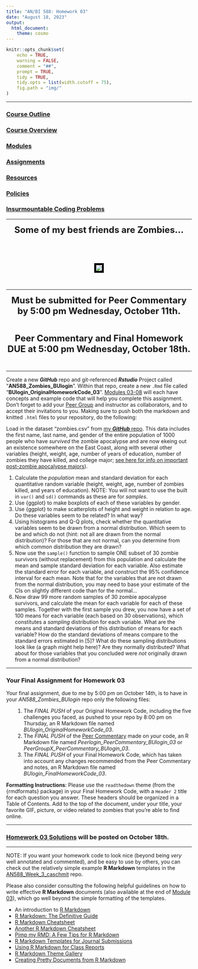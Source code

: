 ```yaml
---
title: "AN/BI 588: Homework 03"
date: "August 18, 2023"
output:
  html_document:
    theme: cosmo
---
```


```r
knitr::opts_chunk$set(
	echo = TRUE,
	warning = FALSE,
	comment = "##",
	prompt = TRUE,
	tidy = TRUE,
	tidy.opts = list(width.cutoff = 75),
	fig.path = "img/"
)
```

***

### [Course Outline](https://fuzzyatelin.github.io/bioanth-stats/outline.html)
### [Course Overview](https://fuzzyatelin.github.io/bioanth-stats/overview.html)
### [Modules](https://fuzzyatelin.github.io/bioanth-stats/modules.html)
### [Assignments](https://fuzzyatelin.github.io/bioanth-stats/assignments.html)
### [Resources](https://fuzzyatelin.github.io/bioanth-stats/resources.html)
### [Policies](https://fuzzyatelin.github.io/bioanth-stats/policies.html)
### [Insurmountable Coding Problems](https://fuzzyatelin.github.io/bioanth-stats/studentproblems.html)

***
<center>

<font size="+2"><b>Some of my best friends are Zombies...</b></font></center><br>

<br>
<center><p><img src="https://media.giphy.com/media/3oEduFMPXOPdhp9kw8/giphy.gif" style="border:5px solid black"></p>
</center>

<br>

***

<center>

<font size="+2"><b>Must be submitted for Peer Commentary by 5:00 pm Wednesday, October 11th.</b></font>

</center><br>

<center>

<font size="+2"><b>Peer Commentary and Final Homework DUE at 5:00 pm Wednesday, October 18th.</b></font>

</center><br>

***

Create a new ***GitHub*** repo and git-referenced ***Rstudio*** Project called "**AN588_Zombies_BUlogin**". Within that repo, create a new `.Rmd` file called "**BUlogin_OriginalHomeworkCode_03**". [Modules 03-08](https://fuzzyatelin.github.io/bioanth-stats/modules.html) will each have concepts and example code that will help you complete this assignment. Don't forget to add your [Peer Group](https://fuzzyatelin.github.io/bioanth-stats/peercommentary.html) and instructor as collaborators, and to accept their invitations to you. Making sure to push both the markdown and knitted `.html` files to your repository, do the following:

Load in the dataset "zombies.csv" from [my ***GitHub*** repo](https://github.com/fuzzyatelin/fuzzyatelin.github.io/tree/master/AN588_Fall23/). This data includes the first name, last name, and gender of the entire population of 1000 people who have *survived* the zombie apocalypse and are now ekeing out an existence somewhere on the East Coast, along with several other variables (height, weight, age, number of years of education, number of zombies they have killed, and college major; [see here for info on important post-zombie apocalypse majors](http://www.thebestschools.org/magazine/best-majors-surviving-zombie-apocalypse/)).

<ol><li>Calculate the *population* mean and standard deviation for each quantitative random variable (height, weight, age, number of zombies killed, and years of education). NOTE: You will not want to use the built in `var()` and `sd()` commands as these are for *samples*.</li>

<li>Use {ggplot} to make boxplots of each of these variables by gender.</li>

<li>Use {ggplot} to make scatterplots of height and weight in relation to age. Do these variables seem to be related? In what way?</li>

<li>Using histograms and Q-Q plots, check whether the quantitative variables seem to be drawn from a normal distribution. Which seem to be and which do not (hint: not all are drawn from the normal distribution)? For those that are not normal, can you determine from which common distribution they are drawn?</li>

<li>Now use the `sample()` function to sample ONE subset of 30 zombie survivors (without replacement) from this population and calculate the mean and sample standard deviation for each variable. Also estimate the standard error for each variable, and construct the 95% confidence interval for each mean. Note that for the variables that are not drawn from the normal distribution, you may need to base your estimate of the CIs on slightly different code than for the normal...</li>

<li>Now draw 99 more random samples of 30 zombie apocalypse survivors, and calculate the mean for each variable for each of these samples. Together with the first sample you drew, you now have a set of 100 means for each variable (each based on 30 observations), which constitutes a *sampling* distribution for each variable. What are the means and standard deviations of this distribution of means for each variable? How do the standard deviations of means compare to the standard errors estimated in [5]? What do these sampling distributions look like (a graph might help here)? Are they normally distributed? What about for those variables that you concluded were *not* originally drawn from a normal distribution?</li></ol>

***

### **Your Final Assignment for Homework 03**

Your final assignment, due to me by 5:00 pm on October 14th, is to have in your *AN588_Zombies_BUlogin* repo only the following files:
<ol>
1. The *FINAL PUSH* of your Original Homework Code, including the five challenges you faced, as pushed to your repo by 8:00 pm on Thursday, an R Markdown file named *BUlogin_OriginalHomeworkCode_03*.
2. The *FINAL PUSH* of the [Peer Commentary](https://fuzzyatelin.github.io/bioanth-stats/peercommentary.html) made on *your* code, an R Markdown file named *Peerlogin_PeerCommentary_BUlogin_03* or *PeerGroupX_PeerCommentary_BUlogin_03*.
3. The *FINAL PUSH* of your Final Homework Code, which has taken into account any changes recommended from the Peer Commentary and notes, an R Markdown file named *BUlogin_FinalHomeworkCode_03*.
</ol>

**Formatting Instructions**: Please use the `readthedown` theme (from the {rmdformats} package) in your Final Homework Code, with a `Header 2` title for each question you answer. These headers should be organized in a Table of Contents. Add to the top of the document, under your title, your favorite GIF, picture, or video related to zombies that you're able to find online.

***

### [Homework 03 Solutions](#https://fuzzyatelin.github.io/bioanth-stats/homework-03-key.html) will be posted on October 18th.

***

NOTE: If you want your homework code to look nice (beyond being *very* well annotated and commented), and be easy to use by others, you can check out the relatively simple example **R Markdown** templates in the [AN588_Week_3_caschmit](https://github.com/fuzzyatelin/AN588_Week_3_caschmit) repo.

Please also consider consulting the following helpful guidelines on how to write effective **R Markdown** documents (also available at the end of [Module 03](https://fuzzyatelin.github.io/bioanth-stats/module-03/module-03.html)), which go well beyond the simple formatting of the templates.
<ul>
<li>An introduction to [R Markdown](https://rmarkdown.rstudio.com/)</li>
<li>[R Markdown: The Definitive Guide](https://bookdown.org/yihui/rmarkdown/)</li>
<li>[R Markdown Cheatsheet](https://rmarkdown.rstudio.com/lesson-15.html)</li>
<li>[Another R Markdown Cheatsheet](https://www.rstudio.com/wp-content/uploads/2015/02/rmarkdown-cheatsheet.pdf)</li>
<li>[Pimp my RMD: A Few Tips for R Markdown](https://holtzy.github.io/Pimp-my-rmd/)</li>
<li>[R Markdown Templates for Journal Submissions](https://github.com/rstudio/rticles/tree/master/inst/rmarkdown/templates)</li>
<li>[Using R Markdown for Class Reports](https://www.stat.cmu.edu/~cshalizi/rmarkdown/)</li>
<li>[R Markdown Theme Gallery](http://www.datadreaming.org/post/r-markdown-theme-gallery/)</li>
<li>[Creating Pretty Documents from R Markdown](https://cran.r-project.org/web/packages/prettydoc/vignettes/architect.html)</li>
</ul>
<br>
